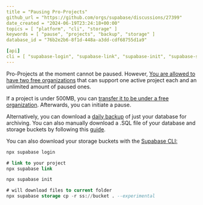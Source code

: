 ```yaml
---
title = "Pausing Pro-Projects"
github_url = "https://github.com/orgs/supabase/discussions/27399"
date_created = "2024-06-19T23:24:18+00:00"
topics = [ "platform", "cli", "storage" ]
keywords = [ "pause", "projects", "backup", "storage" ]
database_id = "76b2e2b6-8f1d-448a-a3dd-cdf68755d1a9"

[api]
cli = [ "supabase-login", "supabase-link", "supabase-init", "supabase-storage-cp" ]
---
```


Pro-Projects at the moment cannot be paused. However, [You are allowed to have two free organizations](https://supabase.com/docs/guides/platform/billing-on-supabase#free-plan) that can support one active project each and an unlimited amount of paused ones.

If a project is under 500MB, you can [transfer it to be under a free organization](https://supabase.com/docs/guides/platform/project-transfer). Afterwards, you can initiate a pause.

Alternatively, you can download a [daily backup](https://supabase.com/dashboard/project/_/database/backups/scheduled) of just your database for archiving. You can also manually download a .SQL file of your database and storage buckets by following this [guide](https://supabase.com/docs/guides/platform/migrating-and-upgrading-projects#migrate-your-project).

You can also download your storage buckets with the [Supabase CLI:](https://supabase.com/docs/guides/cli/getting-started?queryGroups=platform&platform=npx)

```sql
npx supabase login

# link to your project
npx supabase link

npx supabase init

# will download files to current folder
npx supabase storage cp -r ss://bucket . --experimental
```
